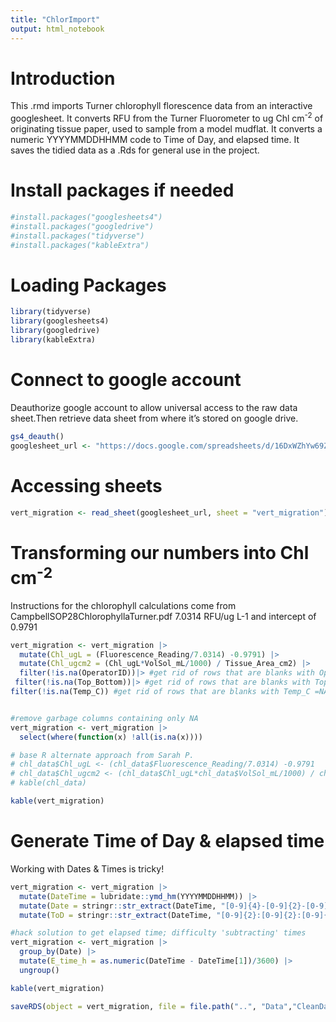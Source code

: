 ```yaml
---
title: "ChlorImport"
output: html_notebook
---
```


# Introduction
This .rmd imports Turner chlorophyll florescence data from an interactive googlesheet.
It converts RFU from the Turner Fluorometer to ug Chl cm^-2^ of originating tissue paper, used to sample from a model mudflat.
It converts a numeric YYYYMMDDHHMM code to Time of Day, and elapsed time.
It saves the tidied data as a .Rds for general use in the project.


# Install packages if needed
```r
#install.packages("googlesheets4")
#install.packages("googledrive")
#install.packages("tidyverse")
#install.packages("kableExtra")
```


# Loading Packages 
```r
library(tidyverse) 
library(googlesheets4)
library(googledrive)
library(kableExtra)
```


# Connect to google account
Deauthorize google account to allow universal access to the raw data sheet.Then retrieve data sheet from where it's stored on google drive.
```r
gs4_deauth()
googlesheet_url <- "https://docs.google.com/spreadsheets/d/16DxWZhYw69ZgACGu82szN9tpgpYYPWIxPXOcSLM2Bo0/edit?gid=1376406540#gid=1376406540"
```

# Accessing sheets
```r
vert_migration <- read_sheet(googlesheet_url, sheet = "vert_migration")

```



# Transforming our numbers into Chl cm^-2^

Instructions for the chlorophyll calculations come from CampbellSOP28ChlorophyllaTurner.pdf
 7.0314 RFU/ug L-1 and intercept of 0.9791
 
```r
vert_migration <- vert_migration |>
  mutate(Chl_ugL = (Fluorescence_Reading/7.0314) -0.9791) |>
  mutate(Chl_ugcm2 = (Chl_ugL*VolSol_mL/1000) / Tissue_Area_cm2) |>
  filter(!is.na(OperatorID))|> #get rid of rows that are blanks with OperatorID = NA 
 filter(!is.na(Top_Bottom))|> #get rid of rows that are blanks with Top_Bottom =NA
filter(!is.na(Temp_C)) #get rid of rows that are blanks with Temp_C =NA


#remove garbage columns containing only NA
vert_migration <- vert_migration |>
  select(where(function(x) !all(is.na(x))))

# base R alternate approach from Sarah P.
# chl_data$Chl_ugL <- (chl_data$Fluorescence_Reading/7.0314) -0.9791
# chl_data$Chl_ugcm2 <- (chl_data$Chl_ugL*chl_data$VolSol_mL/1000) / chl_data$Tissue_Area_cm2
# kable(chl_data)

kable(vert_migration)
```

# Generate Time of Day & elapsed time
Working with Dates & Times is tricky!
```r
vert_migration <- vert_migration |>
  mutate(DateTime = lubridate::ymd_hm(YYYYMMDDHHMM)) |>
  mutate(Date = stringr::str_extract(DateTime, "[0-9]{4}-[0-9]{2}-[0-9]{2}")) |>
  mutate(ToD = stringr::str_extract(DateTime, "[0-9]{2}:[0-9]{2}:[0-9]{2}"))

#hack solution to get elapsed time; difficulty 'subtracting' times
vert_migration <- vert_migration |>
  group_by(Date) |>
  mutate(E_time_h = as.numeric(DateTime - DateTime[1])/3600) |>
  ungroup()

kable(vert_migration)
```



```r
saveRDS(object = vert_migration, file = file.path("..", "Data","CleanData", "vert_migration.rds"))
```

